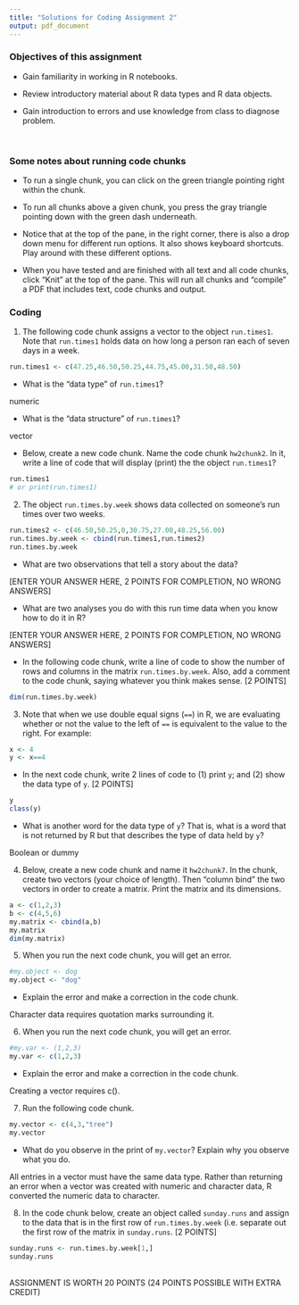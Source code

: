 ```yaml
---
title: "Solutions for Coding Assignment 2"
output: pdf_document
---
```


### Objectives of this assignment

-   Gain familiarity in working in R notebooks.

-   Review introductory material about R data types and R data objects.

-   Gain introduction to errors and use knowledge from class to diagnose problem.

 

### Some notes about running code chunks

-   To run a single chunk, you can click on the green triangle pointing right within the chunk.

-   To run all chunks above a given chunk, you press the gray triangle pointing down with the green dash underneath.

-   Notice that at the top of the pane, in the right corner, there is also a drop down menu for different run options. It also shows keyboard shortcuts. Play around with these different options.

-   When you have tested and are finished with all text and all code chunks, click "Knit" at the top of the pane. This will run all chunks and "compile" a PDF that includes text, code chunks and output.

### 

### Coding

1.  The following code chunk assigns a vector to the object `run.times1`. Note that `run.times1` holds data on how long a person ran each of seven days in a week.

```r
run.times1 <- c(47.25,46.50,50.25,44.75,45.00,31.50,48.50)
```

-   What is the "data type" of `run.times1`?

numeric

-   What is the "data structure" of `run.times1`?

vector

-   Below, create a new code chunk. Name the code chunk `hw2chunk2`. In it, write a line of code that will display (print) the the object `run.times1`?

```r
run.times1
# or print(run.times1)
```

2.  The object `run.times.by.week` shows data collected on someone's run times over two weeks.

```r
run.times2 <- c(46.50,50.25,0,30.75,27.00,48.25,56.00)
run.times.by.week <- cbind(run.times1,run.times2)
run.times.by.week
```

-   What are two observations that tell a story about the data?

[ENTER YOUR ANSWER HERE, 2 POINTS FOR COMPLETION, NO WRONG ANSWERS]

-   What are two analyses you do with this run time data when you know how to do it in R?

[ENTER YOUR ANSWER HERE, 2 POINTS FOR COMPLETION, NO WRONG ANSWERS]

-   In the following code chunk, write a line of code to show the number of rows and columns in the matrix `run.times.by.week`. Also, add a comment to the code chunk, saying whatever you think makes sense. [2 POINTS]

```r
dim(run.times.by.week)
```

3.  Note that when we use double equal signs (`==`) in R, we are evaluating whether or not the value to the left of `==` is equivalent to the value to the right. For example:

```r
x <- 4 
y <- x==4
```

-   In the next code chunk, write 2 lines of code to (1) print `y`; and (2) show the data type of `y`. [2 POINTS]

```r
y
class(y)
```

-   What is another word for the data type of `y`? That is, what is a word that is not returned by R but that describes the type of data held by `y`?

Boolean or dummy

4.  Below, create a new code chunk and name it `hw2chunk7`. In the chunk, create two vectors (your choice of length). Then "column bind" the two vectors in order to create a matrix. Print the matrix and its dimensions.

```r
a <- c(1,2,3)
b <- c(4,5,6)
my.matrix <- cbind(a,b)
my.matrix
dim(my.matrix)
```

5.  When you run the next code chunk, you will get an error.

```r
#my.object <- dog
my.object <- "dog"
```

-   Explain the error and make a correction in the code chunk.

Character data requires quotation marks surrounding it. 

6.  When you run the next code chunk, you will get an error.

```r
#my.var <- (1,2,3)
my.var <- c(1,2,3)
```

-   Explain the error and make a correction in the code chunk.

Creating a vector requires c(). 

7.  Run the following code chunk.

```r
my.vector <- c(4,3,"tree")
my.vector
```

-   What do you observe in the print of `my.vector`? Explain why you observe what you do.

All entries in a vector must have the same data type. Rather than returning an error when a vector was created with numeric and character data, R converted the numeric data to character. 

8.  In the code chunk below, create an object called `sunday.runs` and assign to the data that is in the first row of `run.times.by.week` (i.e. separate out the first row of the matrix in `sunday.runs`. [2 POINTS]

```r
sunday.runs <- run.times.by.week[1,]
sunday.runs
```

\
ASSIGNMENT IS WORTH 20 POINTS (24 POINTS POSSIBLE WITH EXTRA CREDIT)
